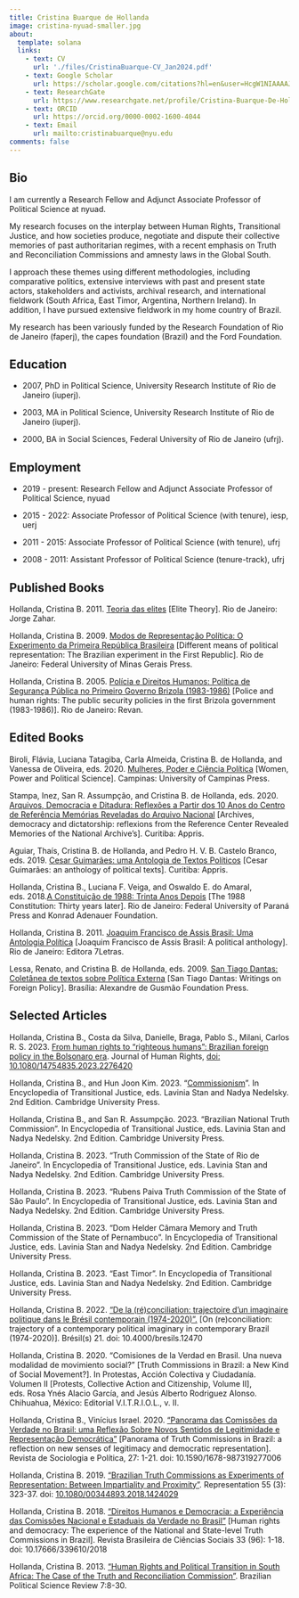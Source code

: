 ```yaml
---
title: Cristina Buarque de Hollanda
image: cristina-nyuad-smaller.jpg
about:
  template: solana
  links:
    - text: CV
      url: './files/CristinaBuarque-CV_Jan2024.pdf'
    - text: Google Scholar
      url: https://scholar.google.com/citations?hl=en&user=HcgW1NIAAAAJ
    - text: ResearchGate
      url: https://www.researchgate.net/profile/Cristina-Buarque-De-Hollanda-2
    - text: ORCID
      url: https://orcid.org/0000-0002-1600-4044
    - text: Email
      url: mailto:cristinabuarque@nyu.edu
comments: false
---
```

 
## Bio

I am currently a Research Fellow and Adjunct Associate Professor of Political Science at <span class="sc">nyuad</span>.

My research focuses on the interplay between Human Rights, Transitional Justice, and how societies produce, negotiate and dispute their collective memories of past authoritarian regimes, with a recent emphasis on Truth and Reconciliation Commissions and amnesty laws in the Global South.

I approach these themes using different methodologies, including comparative politics, extensive interviews with past and present state actors, stakeholders and activists, archival research, and international fieldwork (South Africa, East Timor, Argentina, Northern Ireland). In addition, I have pursued extensive fieldwork in my home country of Brazil.

My research has been variously funded by the Research Foundation of Rio de Janeiro (<span class="sc">faperj</span>), the <span class="sc">capes</span> foundation (Brazil) and the Ford Foundation.

## Education

* 2007, PhD in Political Science, University Research Institute of Rio de Janeiro (<span class="sc">iuperj</span>).

* 2003, MA in Political Science, University Research Institute of Rio de Janeiro (<span class="sc">iuperj</span>).

* 2000, BA in Social Sciences, Federal University of Rio de Janeiro (<span class="sc">ufrj</span>). 

## Employment

* 2019 - present: Research Fellow and Adjunct Associate Professor of Political Science, <span class="sc">nyuad</span>

* 2015 - 2022: Associate Professor of Political Science (with tenure), <span class="sc">iesp, uerj</span>

* 2011 - 2015: Associate Professor of Political Science (with tenure), <span class="sc">ufrj</span>

* 2008 - 2011: Assistant Professor of Political Science (tenure-track), <span class="sc">ufrj</span>

## Published Books

Hollanda, Cristina B. 2011. [Teoria das elites](https://www.companhiadasletras.com.br/livro/9788537804896/teoria-das-elites]) [Elite Theory]. Rio de Janeiro: Jorge Zahar.

Hollanda, Cristina B. 2009. [Modos de Representação Política: O Experimento da Primeira República Brasileira](https://www.editoraufmg.com.br/#/pages/obra/362) [Different means of political representation: The Brazilian experiment in the First Republic]. Rio de Janeiro: Federal University of Minas Gerais Press.

Hollanda, Cristina B. 2005. [Polícia e Direitos Humanos: Política de Segurança Pública no Primeiro Governo Brizola (1983-1986)](https://www.revan.com.br/produto/policia-e-direitos-humanos-311) [Police and human rights: The public security policies in the first Brizola government (1983-1986)]. Rio de Janeiro: Revan.

## Edited Books

Biroli, Flávia, Luciana Tatagiba, Carla Almeida, Cristina B. de Hollanda, and Vanessa de Oliveira, eds. 2020. [Mulheres, Poder e Ciência Política](https://www.editoraunicamp.com.br/Categoria/mulheres-poder-e-ciencia-politica-debates-e-trajetorias-518/p) [Women, Power and Political Science]. Campinas: University of Campinas Press.

Stampa, Inez, San R. Assumpção, and Cristina B. de Hollanda, eds. 2020. [Arquivos, Democracia e Ditadura: Reflexões a Partir dos 10 Anos do Centro de Referência Memórias Reveladas do Arquivo Nacional](./files/ArquivosDemocraciaDitadura_CentroDeReferencia_Memorias_Reveladas_ArquivoNacional.pdf) [Archives, democracy and dictatorship: reflexions from the Reference Center Revealed Memories of the National Archive’s]. Curitiba: Appris.

Aguiar, Thaís, Cristina B. de Hollanda, and Pedro H. V. B. Castelo Branco, eds. 2019. [Cesar Guimarães: uma Antologia de Textos Políticos](./filesAntologia_CesarGuimaraes.pdf) [Cesar Guimarães: an anthology of political texts]. Curitiba: Appris.

Hollanda, Cristina B., Luciana F. Veiga, and Oswaldo E. do Amaral, eds. 2018.[A Constituição de 1988: Trinta Anos Depois](./files/Constituicaode1988_30AnosDepois.pdf) [The 1988 Constitution: Thirty years later]. Rio de Janeiro: Federal University of Paraná Press and Konrad Adenauer Foundation.

Hollanda, Cristina B. 2011. [Joaquim Francisco de Assis Brasil: Uma Antologia Política](https://www.amazon.com.br/Joaquim-Francisco-Brasil-Antologia-Pol%C3%ADtica/dp/8575778889) [Joaquim Francisco de Assis Brasil: A political anthology]. Rio de Janeiro: Editora 7Letras.

Lessa, Renato, and Cristina B. de Hollanda, eds. 2009. [San Tiago Dantas: Coletânea de textos sobre Política Externa](https://funag.gov.br/loja-nova/produto/1-15-san_tiago_dantas_coletanea_de_textos_sobre_politica_externa) [San Tiago Dantas: Writings on Foreign Policy]. Brasília: Alexandre de Gusmão Foundation Press.

## Selected Articles

Hollanda, Cristina B., Costa da Silva, Danielle, Braga, Pablo S., Milani, Carlos R. S. 2023. [From human rights to “righteous humans”: Brazilian foreign policy in the Bolsonaro era](./files/Hollanda2023_JournalOfHumanRights.pdf). Journal of Human Rights, [doi: 10.1080/14754835.2023.2276420](https://doi.org/10.1080/14754835.2023.2276420)

Hollanda, Cristina B., and Hun Joon Kim. 2023. “[Commissionism](./files/BuarqueDeHollanda_C_Kim_HJ_2023_TJE_Commissionism.pdf)”. In Encyclopedia of Transitional Justice, eds. Lavinia Stan and Nadya Nedelsky. 2nd Edition. Cambridge University Press.

Hollanda, Cristina B., and San R. Assumpção. 2023. “Brazilian National Truth Commission”. In Encyclopedia of Transitional Justice, eds. Lavinia Stan and Nadya Nedelsky. 2nd Edition. Cambridge University Press.

Hollanda, Cristina B. 2023. “Truth Commission of the State of Rio de Janeiro”. In Encyclopedia of Transitional Justice, eds. Lavinia Stan and Nadya Nedelsky. 2nd Edition. Cambridge University Press.

Hollanda, Cristina B. 2023. “Rubens Paiva Truth Commission of the State of São Paulo”. In Encyclopedia of Transitional Justice, eds. Lavinia Stan and Nadya Nedelsky. 2nd Edition. Cambridge University Press.

Hollanda, Cristina B. 2023. “Dom Helder Câmara Memory and Truth Commission of the State of Pernambuco”. In Encyclopedia of Transitional Justice, eds. Lavinia Stan and Nadya Nedelsky. 2nd Edition. Cambridge University Press.

Hollanda, Cristina B. 2023. “East Timor”. In Encyclopedia of Transitional Justice, eds. Lavinia Stan and Nadya Nedelsky. 2nd Edition. Cambridge University Press.

Hollanda, Cristina B. 2022. [“De la (ré)conciliation: trajectoire d’un imaginaire politique dans le Brésil contemporain (1974-2020)”.](http://journals.openedition.org/bresils/12470) [On (re)conciliation: trajectory of a contemporary political imaginary in contemporary Brazil (1974-2020)]. Brésil(s) 21. doi: 10.4000/bresils.12470

Hollanda, Cristina B. 2020. “Comisiones de la Verdad en Brasil. Una nueva modalidad de movimiento social?” [Truth Commissions in Brazil: a New Kind of Social Movement?]. In Protestas, Acción Colectiva y Ciudadanía. Volumen II [Protests, Collective Action and Citizenship, Volume II], eds. Rosa Ynés Alacio García, and Jesús Alberto Rodriguez Alonso. Chihuahua, México: Editorial V.I.T.R.I.O.L., v. II.

Hollanda, Cristina B., Vinícius Israel. 2020. [ “Panorama das Comissões da Verdade no Brasil: uma Reflexão Sobre Novos Sentidos de Legitimidade e Representação Democrática”](https://www.scielo.br/j/rsocp/a/zJsRMGTHCLyvTghpc7VcL8k/?lang=pt) [Panorama of Truth Commissions in Brazil: a reflection on new senses of legitimacy and democratic representation]. Revista de Sociologia e Política, 27: 1-21. doi: 10.1590/1678-987319277006

Hollanda, Cristina B. 2019. [“Brazilian Truth Commissions as Experiments of Representation: Between Impartiality and Proximity”](./files/Hollanda_2018_Representation.pdf). Representation 55 (3): 323-37. doi: [10.1080/00344893.2018.1424029](https://doi.org/10.1080/00344893.2018.1424029)

Hollanda, Cristina B. 2018. [“Direitos Humanos e Democracia: a Experiência das Comissões Nacional e Estaduais da Verdade no Brasil”](https://www.scielo.br/j/rbcsoc/a/8PRcJPCwcY9VRRXbxMSkTzy/?format=pdf&lang=pt) [Human rights and democracy: The experience of the National and State-level Truth Commissions in Brazil]. Revista Brasileira de Ciências Sociais 33 (96): 1-18. doi: 10.17666/339610/2018

Hollanda, Cristina B. 2013. [“Human Rights and Political Transition in South Africa: The Case of the Truth and Reconciliation Commission”](https://www.scielo.br/j/bpsr/a/cG8cGmyWD69ZDP357vFnjht/?lang=en&format=pdf). Brazilian Political Science Review 7∶8-30.
